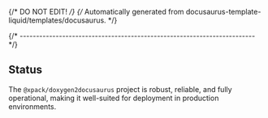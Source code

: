 {/* DO NOT EDIT! */}
{/* Automatically generated from docusaurus-template-liquid/templates/docusaurus. */}

{/* ------------------------------------------------------------------------ */}

## Status

The `@xpack/doxygen2docusaurus` project
is robust, reliable, and fully operational, making it well-suited for
deployment in production environments.
